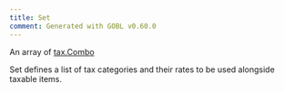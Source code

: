 ```yaml
---
title: Set
comment: Generated with GOBL v0.60.0
---
```


An array of [tax.Combo](/draft-0/tax/combo)

Set defines a list of tax categories and their rates to be used alongside taxable items.

